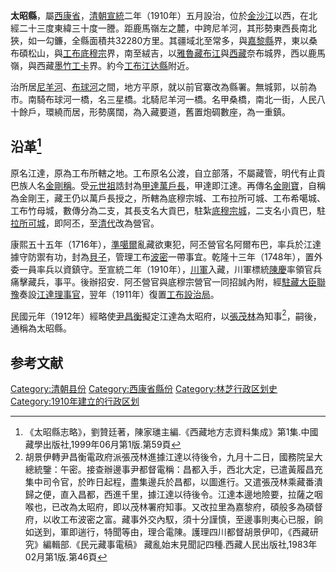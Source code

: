 '''太昭縣'''，屬[[西康省|西康省]]，[[清朝|清朝]][[宣統|宣統]]二年（1910年）五月設治，位於[[金沙江|金沙江]]以西，在北經二十三度東緯三十度一謄。距鹿馬嶺左之麓，中跨尼羊河，其形勢東西長南北狹，如一勾鐮，全縣面積共32280方里。其疆域北至常多，與[[嘉黎縣|嘉黎縣]]界，東以桑布碩松山，與[[工布底穆宗|工布底穆宗]]界，南至絨吉，以[[雅魯藏布江|雅魯藏布江]]與[[西藏|西藏]]奈布城界，西以鹿馬嶺，與西藏[[墨竹工卡|墨竹工卡]]界。約今[[工布江达縣|工布江达縣]]附近。

治所居[[尼羊河|尼羊河]]、[[布球河|布球河]]之間，地方平原，就以前官寨改為縣署。無城郭，以前為市。南騎布球河一橋，名三星橋。北騎尼羊河一橋。名甲桑橋，南北一街，人民八十餘戶，環繞而居，形勢廣闊，為入藏要道，舊置炮碉數座，為一重鎮。

== 沿革<ref>《太昭縣志略》，劉贊廷著，陳家璡主編.《西藏地方志資料集成》第1集.中國藏學出版社,1999年06月第1版.第59頁</ref> ==

原名江達，原為工布所轄之地。工布原名公渡，自立部落，不屬藏管，明代有止貢巴族人名[[金剛稱|金剛稱]]。受[[元世祖|元世祖]]誥封為[[甲達萬戶長|甲達萬戶長]]，甲達即江達。再傳名[[金剛寶|金剛寶]]，自稱為金剛王，藏王仍以萬戶長授之，所轄為底穆宗城、工布拉所可城、工布希噶城、工布竹母城，數傳分為二支，其長支名大貢巴，駐紮[[底穆宗城|底穆宗城]]，二支名小貢巴，駐[[拉所可城|拉所可城]]，即阿丕，至[[清代|清代]]改為營官。

康熙五十五年（1716年），[[準噶爾|準噶爾]]亂藏欲東犯，阿丕營官名阿爾布巴，率兵於江達據守防禦有功，封為[[貝子|貝子]]，管理工布[[波密|波密]]一帶事宜。乾隆十三年（1748年），置外委一員率兵以資鎮守。至宣統二年（1910年），[[川軍|川軍]]入藏，川軍標統[[陳慶|陳慶]]率領官兵痛擊藏兵，事平。後辦招安．阿丕營官與底穆宗營官一同招誠內附，經[[駐藏大臣|駐藏大臣]][[聯豫|聯豫]]奏設[[江達理事官|江達理事官]]，翌年（1911年）復置[[工布設治局|工布設治局]]。

民國元年（1912年）經略使[[尹昌衡|尹昌衡]]擬定江達為太昭府，以[[張茂林|張茂林]]為知事<ref>胡景伊轉尹昌衡電政府派張茂林進據江達以待後令，九月十二日，國務院呈大總統鑒：午密。接查辦邊事尹都督電稱：昌都入手，西北大定，已遣黃履昌充集中司令官，於昨日起程，盡集邊兵於昌都，以圖進行。又遣張茂林乘藏番潰歸之便，直入昌都，西進千里，據江達以待後令。江達本邊地險要，拉薩之咽喉也，已改為太昭府，即以茂林署府知事。又改拉里為嘉黎府，碩般多為碩督府，以收工布波密之富。藏事外交內馭，須十分謹慎，至邊事則夷心已服，餉如送到，軍即遄行，特聞等由，理合電陳。護理四川都督胡景伊叩，《西藏研究》編輯部.《民元藏事電稿》 藏亂始末見聞記四種.西藏人民出版社,1983年02月第1版.第46頁</ref>，嗣後，通稱為太昭縣。

==参考文献==
<div class="references-small">
<references></references>
</div>

{{中華民國西康省行政區劃}}
[[Category:清朝县份|Category:清朝县份]]
[[Category:西康省縣份|Category:西康省縣份]]
[[Category:林芝行政区划史|Category:林芝行政区划史]]
[[Category:1910年建立的行政区划|Category:1910年建立的行政区划]]